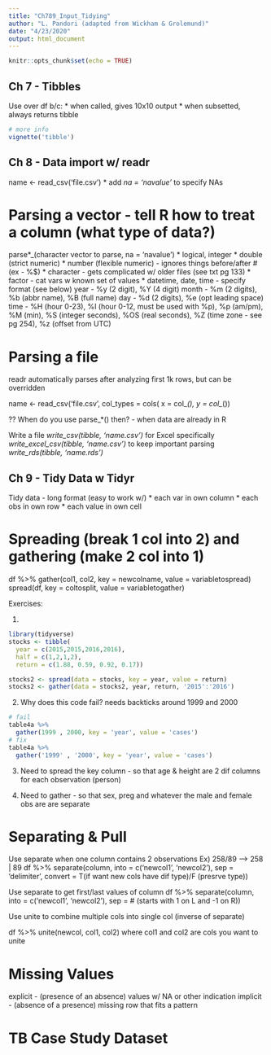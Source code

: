 ```yaml
---
title: "Ch789_Input_Tidying"
author: "L. Pandori (adapted from Wickham & Grolemund)"
date: "4/23/2020"
output: html_document
---
```


```r
knitr::opts_chunk$set(echo = TRUE)
```

## Ch 7 - Tibbles
Use over df b/c: 
 * when called, gives 10x10 output
 * when subsetted, always returns tibble

```r
# more info
vignette('tibble')
```

## Ch 8 - Data import w/ readr
name <- read_csv('file.csv')
 * add *na = 'navalue'* to specify NAs

# Parsing a vector - tell R how to treat a column (what type of data?)
parse*_(character vector to parse, na = 'navalue')
 * logical, integer
 * double (strict numeric)
 * number (flexible numeric) - ignores things before/after # (ex - %$)
 * character - gets complicated w/ older files (see txt pg 133)
 * factor - cat vars w known set of values
 * datetime, date, time - specify format (see below)
    year - %y (2 digit), %Y (4 digit)
    month - %m (2 digits), %b (abbr name), %B (full name)
    day - %d (2 digits), %e (opt leading space)
    time - %H (hour 0-23), %I (hour 0-12, must be used with %p), 
           %p (am/pm), %M (min), %S (integer seconds), 
           %OS (real seconds), %Z (time zone - see pg 254), 
           %z (offset from UTC)

# Parsing a file
readr automatically parses after analyzing first 1k rows, but can be overridden 

name <- read_csv('file.csv',
        col_types = cols(
        x = col_*(),
        y = col_*())
        
?? When do you use parse_*() then? - when data are already in R

Write a file
*write_csv(tibble, 'name.csv')*
for Excel specifically
*write_excel_csv(tibble, 'name.csv')*
to keep important parsing
*write_rds(tibble, 'name.rds')*

## Ch 9 - Tidy Data w Tidyr

Tidy data - long format (easy to work w/)
 * each var in own column
 * each obs in own row
 * each value in own cell 
 
# Spreading (break 1 col into 2) and gathering (make 2 col into 1)
df %>% gather(col1, col2, key = newcolname, value = variabletospread)
spread(df, key = coltosplit, value = variabletogather)

Exercises:

1.
```r
library(tidyverse)
stocks <- tibble(
  year = c(2015,2015,2016,2016),
  half = c(1,2,1,2),
  return = c(1.88, 0.59, 0.92, 0.17))

stocks2 <- spread(data = stocks, key = year, value = return)
stocks2 <- gather(data = stocks2, year, return, '2015':'2016')

```

2. Why does this code fail? needs backticks around 1999 and 2000

```r
# fail 
table4a %>% 
  gather(1999 , 2000, key = 'year', value = 'cases')
# fix
table4a %>% 
  gather('1999' , '2000', key = 'year', value = 'cases')
```

3. Need to spread the key column - so that age & height are 2 dif columns for each observation (person)

4. Need to gather - so that sex, preg and whatever the male and female obs are are separate

# Separating & Pull
Use separate when one column contains 2 observations
Ex) 258/89 --> 258 |  89
df %>% separate(column, into = c('newcol1', 'newcol2'), 
        sep = 'delimiter',
        convert = T(if want new cols have dif type)/F (presrve type))

Use separate to get first/last values of column
df %>% separate(column, into = c('newcol1', 'newcol2'),
        sep = # (starts with 1 on L and -1 on R))

Use unite to combine multiple cols into single col (inverse of separate)

df %>% unite(newcol, col1, col2)
   where col1 and col2 are cols you want to unite 
   
# Missing Values
explicit - (presence of an absence) values w/ NA or other indication
implicit - (absence of a presence) missing row that fits a pattern

# TB Case Study Dataset



